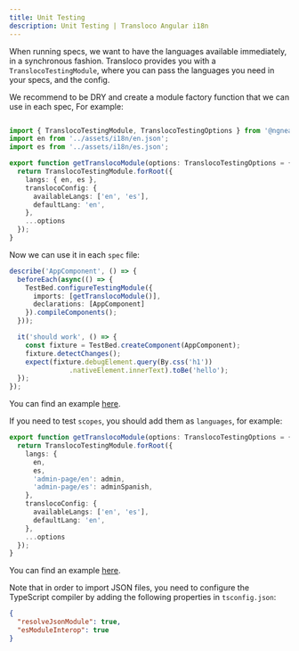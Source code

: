 ```yaml
---
title: Unit Testing
description: Unit Testing | Transloco Angular i18n
---
```


When running specs, we want to have the languages available immediately, in a synchronous fashion. Transloco provides you with a `TranslocoTestingModule`, where you can pass the languages you need in your specs, and the config.

We recommend to be DRY and create a module factory function that we can use in each spec, For example:
```ts title="transloco-module.spec.ts"

import { TranslocoTestingModule, TranslocoTestingOptions } from '@ngneat/transloco';
import en from '../assets/i18n/en.json';
import es from '../assets/i18n/es.json';

export function getTranslocoModule(options: TranslocoTestingOptions = {}) {
  return TranslocoTestingModule.forRoot({
    langs: { en, es },
    translocoConfig: {
      availableLangs: ['en', 'es'],
      defaultLang: 'en',
    },
    ...options
  });
}
```

Now we can use it in each `spec` file:

```ts {4} title="app.component.spec.ts"
describe('AppComponent', () => {
  beforeEach(async(() => {
    TestBed.configureTestingModule({
      imports: [getTranslocoModule()],
      declarations: [AppComponent]
    }).compileComponents();
  }));

  it('should work', () => {
    const fixture = TestBed.createComponent(AppComponent);
    fixture.detectChanges();
    expect(fixture.debugElement.query(By.css('h1'))
               .nativeElement.innerText).toBe('hello');
  });
});
```

You can find an example [here](https://github.com/ngneat/transloco/blob/master/src/app/on-push/on-push.component.spec.ts).

If you need to test `scopes`, you should add them as `languages`, for example:

```ts {6,7} title="transloco-module.spec.ts"
export function getTranslocoModule(options: TranslocoTestingOptions = {}) {
  return TranslocoTestingModule.forRoot({
    langs: { 
      en, 
      es,
      'admin-page/en': admin,
      'admin-page/es': adminSpanish,  
    },
    translocoConfig: {
      availableLangs: ['en', 'es'],
      defaultLang: 'en',
    },
    ...options
  });
}
```

You can find an example [here](https://github.com/ngneat/transloco/blob/master/src/app/lazy/lazy.component.spec.ts).

Note that in order to import JSON files, you need to configure the TypeScript compiler by adding the following properties in `tsconfig.json`:

```json
{
  "resolveJsonModule": true,
  "esModuleInterop": true
}
```
